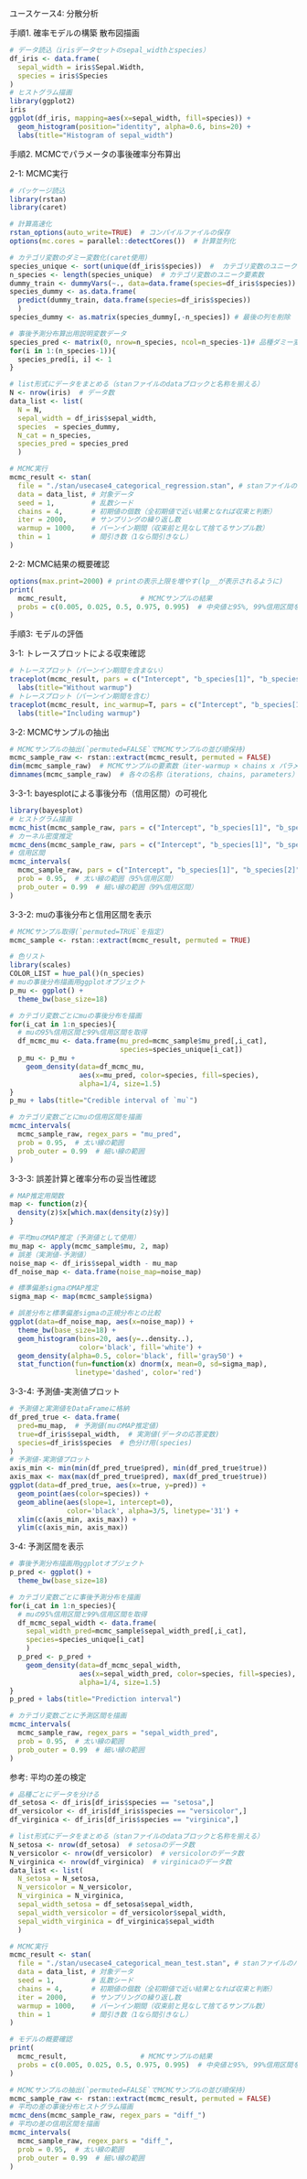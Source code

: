 ユースケース4: 分散分析

手順1. 確率モデルの構築
散布図描画
```r
# データ読込（irisデータセットのsepal_widthとspecies）
df_iris <- data.frame(
  sepal_width = iris$Sepal.Width,
  species = iris$Species
)
# ヒストグラム描画
library(ggplot2)
iris
ggplot(df_iris, mapping=aes(x=sepal_width, fill=species)) +
  geom_histogram(position="identity", alpha=0.6, bins=20) +
  labs(title="Histogram of sepal_width")
```
手順2. MCMCでパラメータの事後確率分布算出

2-1: MCMC実行
```r
# パッケージ読込
library(rstan)
library(caret)

# 計算高速化
rstan_options(auto_write=TRUE)  # コンパイルファイルの保存
options(mc.cores = parallel::detectCores())  # 計算並列化

# カテゴリ変数のダミー変数化(caret使用)
species_unique <- sort(unique(df_iris$species))  #  カテゴリ変数のユニーク値(名前順ソート)
n_species <- length(species_unique)  # カテゴリ変数のユニーク要素数
dummy_train <- dummyVars(~., data=data.frame(species=df_iris$species))
species_dummy <- as.data.frame(
  predict(dummy_train, data.frame(species=df_iris$species))
  )
species_dummy <- as.matrix(species_dummy[,-n_species]) # 最後の列を削除

# 事後予測分布算出用説明変数データ
species_pred <- matrix(0, nrow=n_species, ncol=n_species-1)# 品種ダミー変数
for(i in 1:(n_species-1)){
  species_pred[i, i] <- 1
}

# list形式にデータをまとめる（stanファイルのdataブロックと名称を揃える）
N <- nrow(iris)  # データ数
data_list <- list(
  N = N,
  sepal_width = df_iris$sepal_width,
  species  = species_dummy,
  N_cat = n_species,
  species_pred = species_pred
  )

# MCMC実行
mcmc_result <- stan(
  file = "./stan/usecase4_categorical_regression.stan", # stanファイルのパス
  data = data_list, # 対象データ
  seed = 1,         # 乱数シード
  chains = 4,       # 初期値の個数（全初期値で近い結果となれば収束と判断）
  iter = 2000,      # サンプリングの繰り返し数
  warmup = 1000,    # バーンイン期間（収束前と見なして捨てるサンプル数）
  thin = 1          # 間引き数（1なら間引きなし）
)
```
2-2: MCMC結果の概要確認
```r
options(max.print=2000) # printの表示上限を増やす(lp__が表示されるように)
print(
  mcmc_result,                  # MCMCサンプルの結果
  probs = c(0.005, 0.025, 0.5, 0.975, 0.995)  # 中央値と95%, 99%信用区間を出力
)
```
手順3: モデルの評価

3-1: トレースプロットによる収束確認
```r
# トレースプロット（バーンイン期間を含まない）
traceplot(mcmc_result, pars = c("Intercept", "b_species[1]", "b_species[2]", "sigma", "lp__")) +
  labs(title="Without warmup")
# トレースプロット（バーンイン期間を含む）
traceplot(mcmc_result, inc_warmup=T, pars = c("Intercept", "b_species[1]", "b_species[2]", "sigma", "lp__")) +
  labs(title="Including warmup")
```
3-2: MCMCサンプルの抽出
```r
# MCMCサンプルの抽出(`permuted=FALSE`でMCMCサンプルの並び順保持)
mcmc_sample_raw <- rstan::extract(mcmc_result, permuted = FALSE)
dim(mcmc_sample_raw)  # MCMCサンプルの要素数（iter-warmup × chains x パラメータ数）
dimnames(mcmc_sample_raw)  # 各々の名称（iterations, chains, parameters）
```
3-3-1: bayesplotによる事後分布（信用区間）の可視化
```r
library(bayesplot)
# ヒストグラム描画
mcmc_hist(mcmc_sample_raw, pars = c("Intercept", "b_species[1]", "b_species[2]", "sigma"))
# カーネル密度推定
mcmc_dens(mcmc_sample_raw, pars = c("Intercept", "b_species[1]", "b_species[2]", "sigma"))
# 信用区間
mcmc_intervals(
  mcmc_sample_raw, pars = c("Intercept", "b_species[1]", "b_species[2]", "sigma"),
  prob = 0.95,  # 太い線の範囲（95%信用区間）
  prob_outer = 0.99  # 細い線の範囲（99%信用区間）
)
```
3-3-2: muの事後分布と信用区間を表示
```r
# MCMCサンプル取得(`permuted=TRUE`を指定)
mcmc_sample <- rstan::extract(mcmc_result, permuted = TRUE)

# 色リスト
library(scales)
COLOR_LIST = hue_pal()(n_species)
# muの事後分布描画用ggplotオブジェクト
p_mu <- ggplot() +
  theme_bw(base_size=18)

# カテゴリ変数ごとにmuの事後分布を描画
for(i_cat in 1:n_species){
  # muの95%信用区間と99%信用区間を取得
  df_mcmc_mu <- data.frame(mu_pred=mcmc_sample$mu_pred[,i_cat],
                           species=species_unique[i_cat])
  p_mu <- p_mu +
    geom_density(data=df_mcmc_mu, 
                 aes(x=mu_pred, color=species, fill=species),
                 alpha=1/4, size=1.5)
}
p_mu + labs(title="Credible interval of `mu`")

# カテゴリ変数ごとにmuの信用区間を描画
mcmc_intervals(
  mcmc_sample_raw, regex_pars = "mu_pred",
  prob = 0.95,  # 太い線の範囲
  prob_outer = 0.99  # 細い線の範囲
)
```
3-3-3: 誤差計算と確率分布の妥当性確認
```r
# MAP推定用関数
map <- function(z){
  density(z)$x[which.max(density(z)$y)] 
}

# 平均muのMAP推定（予測値として使用）
mu_map <- apply(mcmc_sample$mu, 2, map)
# 誤差（実測値-予測値）
noise_map <- df_iris$sepal_width - mu_map
df_noise_map <- data.frame(noise_map=noise_map)

# 標準偏差sigmaのMAP推定
sigma_map <- map(mcmc_sample$sigma)

# 誤差分布と標準偏差sigmaの正規分布との比較
ggplot(data=df_noise_map, aes(x=noise_map)) +
  theme_bw(base_size=18) +
  geom_histogram(bins=20, aes(y=..density..),
                 color='black', fill='white') +
  geom_density(alpha=0.5, color='black', fill='gray50') +
  stat_function(fun=function(x) dnorm(x, mean=0, sd=sigma_map),
                linetype='dashed', color='red')
```
3-3-4: 予測値-実測値プロット
```r
# 予測値と実測値をDataFrameに格納
df_pred_true <- data.frame(
  pred=mu_map,  # 予測値(muのMAP推定値)
  true=df_iris$sepal_width,  # 実測値(データの応答変数)
  species=df_iris$species  # 色分け用(species)
)
# 予測値-実測値プロット
axis_min <- min(min(df_pred_true$pred), min(df_pred_true$true))
axis_max <- max(max(df_pred_true$pred), max(df_pred_true$true))
ggplot(data=df_pred_true, aes(x=true, y=pred)) +
  geom_point(aes(color=species)) +
  geom_abline(aes(slope=1, intercept=0),
              color='black', alpha=3/5, linetype='31') +
  xlim(c(axis_min, axis_max)) +
  ylim(c(axis_min, axis_max)) 
```
3-4: 予測区間を表示
```r
# 事後予測分布描画用ggplotオブジェクト
p_pred <- ggplot() +
  theme_bw(base_size=18)

# カテゴリ変数ごとに事後予測分布を描画
for(i_cat in 1:n_species){
  # muの95%信用区間と99%信用区間を取得
  df_mcmc_sepal_width <- data.frame(
    sepal_width_pred=mcmc_sample$sepal_width_pred[,i_cat],
    species=species_unique[i_cat]
    )
  p_pred <- p_pred +
    geom_density(data=df_mcmc_sepal_width, 
                 aes(x=sepal_width_pred, color=species, fill=species),
                 alpha=1/4, size=1.5)
}
p_pred + labs(title="Prediction interval")

# カテゴリ変数ごとに予測区間を描画
mcmc_intervals(
  mcmc_sample_raw, regex_pars = "sepal_width_pred",
  prob = 0.95,  # 太い線の範囲
  prob_outer = 0.99  # 細い線の範囲
)
```
参考: 平均の差の検定
```r
# 品種ごとにデータを分ける
df_setosa <- df_iris[df_iris$species == "setosa",]
df_versicolor <- df_iris[df_iris$species == "versicolor",]
df_virginica <- df_iris[df_iris$species == "virginica",]

# list形式にデータをまとめる（stanファイルのdataブロックと名称を揃える）
N_setosa <- nrow(df_setosa)  # setosaのデータ数
N_versicolor <- nrow(df_versicolor)  # versicolorのデータ数
N_virginica <- nrow(df_virginica)  # virginicaのデータ数
data_list <- list(
  N_setosa = N_setosa,
  N_versicolor = N_versicolor,
  N_virginica = N_virginica,
  sepal_width_setosa = df_setosa$sepal_width,
  sepal_width_versicolor = df_versicolor$sepal_width,
  sepal_width_virginica = df_virginica$sepal_width
  )

# MCMC実行
mcmc_result <- stan(
  file = "./stan/usecase4_categorical_mean_test.stan", # stanファイルのパス
  data = data_list, # 対象データ
  seed = 1,         # 乱数シード
  chains = 4,       # 初期値の個数（全初期値で近い結果となれば収束と判断）
  iter = 2000,      # サンプリングの繰り返し数
  warmup = 1000,    # バーンイン期間（収束前と見なして捨てるサンプル数）
  thin = 1          # 間引き数（1なら間引きなし）
)

# モデルの概要確認
print(
  mcmc_result,                  # MCMCサンプルの結果
  probs = c(0.005, 0.025, 0.5, 0.975, 0.995)  # 中央値と95%, 99%信用区間を出力
)

# MCMCサンプルの抽出(`permuted=FALSE`でMCMCサンプルの並び順保持)
mcmc_sample_raw <- rstan::extract(mcmc_result, permuted = FALSE)
# 平均の差の事後分布ヒストグラム描画
mcmc_dens(mcmc_sample_raw, regex_pars = "diff_")
# 平均の差の信用区間を描画
mcmc_intervals(
  mcmc_sample_raw, regex_pars = "diff_",
  prob = 0.95,  # 太い線の範囲
  prob_outer = 0.99  # 細い線の範囲
)
```

